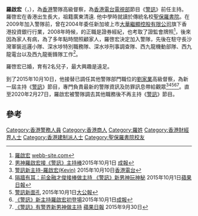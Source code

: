{{expand|time=2016-01-10T01:44:28+00:00}}
'''羅啟宏'''（{{lang-en|'''Kevin Lo'''}}，{{bd|1980年}}），為[[香港|香港]]警隊高級督察，為[[香港電台電視部|香港電台電視部]]節目《[[警訊|警訊]]》前任主持。
羅啓宏在香港出生長大，祖籍廣東清遠. 
他中學時就讀於傳統名校[[聖保羅書院|聖保羅書院]]。在2009年加入警隊前，曾在2004年委任新加坡上市[[大華繼顯控股有限公司|大華繼顯控股有限公司]]旗下香港投資銀行行業，2008年時候，的正職是證券經紀，也考取了證監會牌照<ref>[https://webb-site.com/dbpub/sfclicrec.asp?p=124604 羅啟宏] {{Wayback|url=https://webb-site.com/dbpub/sfclicrec.asp?p=124604 |date=20181027143109 }}[[webb-site.com|webb-site.com]]</ref>，後來因為家人有病，為了多年點時間照顧家人，羅啓宏決定加入警隊，先後在駐守長沙灣軍裝巡邏小隊、深水埗特別職務隊、深水埗刑事調查隊、西九龍機動部隊、西九龍電台以及西九龍衝鋒隊工作<ref>[http://singpao.com.hk/xw/gat/201510/t20151001_573926.html 男神羅啟宏接《警訊》主持棒]{{dead link|date=2018年4月 |bot=InternetArchiveBot |fix-attempted=yes }}2015年10月1日 [[成報|成報]]</ref>。

羅啓宏已婚，育有2名兒子，最大興趣是遠足。

到了2015年10月10日，他接替已調任其他警隊部門職位的[[劉家業|劉家業]]高級督察，為新一屆主持《[[警訊|警訊]]》節目，專門負責最新的警隊資訊及防罪訊息帶給觀眾<ref>[http://programme.rthk.org.hk/rthk/tv/programme.php?name=tv/police_magazine&p=865&e=321950&d=2015-10-10&m=episode 警訊新主持-羅啟宏(Kevin)] {{Wayback|url=http://programme.rthk.org.hk/rthk/tv/programme.php?name=tv%2Fpolice_magazine&p=865&e=321950&d=2015-10-10&m=episode |date=20161220123947 }}2015年10月10日[[香港電台|香港電台]]</ref><ref>[http://hk.apple.nextmedia.com/news/art/20151001/19316216 隔牆有耳：前金融才俊接棒做主持 《警訊》新男神玩神秘] {{Wayback|url=http://hk.apple.nextmedia.com/news/art/20151001/19316216 |date=20170115194221 }}2015年10月1日[[蘋果日報|蘋果日報]]</ref><ref>[http://news.takungpao.com.hk/paper/q/2015/1001/3197261.html 警訊新面孔] {{Wayback|url=http://news.takungpao.com.hk/paper/q/2015/1001/3197261.html |date=20161220154440 }}2015年10月1日[[大公報|大公報]]</ref><ref>[http://sp.inno-asiatech.com/index.php/pastnews/sp-past-news/item/25377-201510118uy529767?tid=1 《警訊》新主持羅啟宏初登場]{{dead link|date=2018年4月 |bot=InternetArchiveBot |fix-attempted=yes }}2015年10月1日[[成報|成報]]</ref><ref>[http://hk.apple.nextmedia.com/realtime/news/20150930/54262804 《警訊》有警界新男神做主持] {{Wayback|url=http://hk.apple.nextmedia.com/realtime/news/20150930/54262804 |date=20161220174724 }}[[蘋果日報|蘋果日報]] 2015年9月30日</ref>。直至2020年2月27日，羅啟宏被警隊調去其他職務後不再主持《[[警訊|警訊]]》節目。

==參考==
{{reflist}}

[[Category:香港警務人員|Category:香港警務人員]]
[[Category:香港商人|Category:香港商人]]
[[Category:羅姓|Category:羅姓]]
[[Category:香港財經界人士|Category:香港財經界人士]]
[[Category:香港建制派人士|Category:香港建制派人士]]
[[Category:聖保羅書院校友|Category:聖保羅書院校友]]